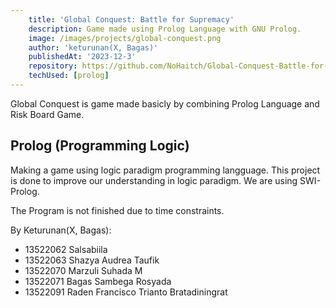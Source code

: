```yaml
---
    title: 'Global Conquest: Battle for Supremacy'
    description: Game made using Prolog Language with GNU Prolog.
    image: /images/projects/global-conquest.png
    author: 'keturunan(X, Bagas)'
    publishedAt: '2023-12-3'
    repository: https://github.com/NoHaitch/Global-Conquest-Battle-for-Supremacy
    techUsed: [prolog]
---
```


Global Conquest is game made basicly by combining Prolog Language and Risk Board Game. 

## Prolog (Programming Logic)

Making a game using logic paradigm programming langguage. This project is done to improve our understanding in logic paradigm. We are using SWI-Prolog.

The Program is not finished due to time constraints.

By Keturunan(X, Bagas):
- 13522062 Salsabiila
- 13522063 Shazya Audrea Taufik
- 13522070 Marzuli Suhada M
- 13522071 Bagas Sambega Rosyada
- 13522091 Raden Francisco Trianto Bratadiningrat